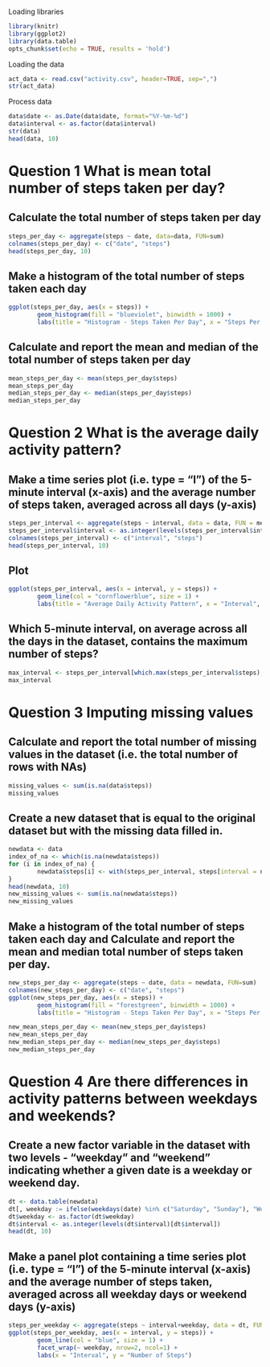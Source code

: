 Loading libraries

```r
library(knitr)
library(ggplot2)
library(data.table)
opts_chunk$set(echo = TRUE, results = 'hold')
```

Loading the data

```r
act_data <- read.csv("activity.csv", header=TRUE, sep=",")
str(act_data)
```

Process data

```r
data$date <- as.Date(data$date, format="%Y-%m-%d")
data$interval <- as.factor(data$interval)
str(data)
head(data, 10)
```

# Question 1 What is mean total number of steps taken per day?
## Calculate the total number of steps taken per day

```r
steps_per_day <- aggregate(steps ~ date, data=data, FUN=sum)
colnames(steps_per_day) <- c("date", "steps")
head(steps_per_day, 10)
```

## Make a histogram of the total number of steps taken each day

```r
ggplot(steps_per_day, aes(x = steps)) + 
        geom_histogram(fill = "blueviolet", binwidth = 1000) + 
        labs(title = "Histogram - Steps Taken Per Day", x = "Steps Per Day", y = "Frequency")
```

## Calculate and report the mean and median of the total number of steps taken per day

```r
mean_steps_per_day <- mean(steps_per_day$steps)
mean_steps_per_day
median_steps_per_day <- median(steps_per_day$steps)
median_steps_per_day
```

# Question 2 What is the average daily activity pattern?

## Make a time series plot (i.e. type = “l”) of the 5-minute interval (x-axis) and the average number of steps taken, averaged across all days (y-axis)

```r
steps_per_interval <- aggregate(steps ~ interval, data = data, FUN = mean, na.rm = TRUE)
steps_per_interval$interval <- as.integer(levels(steps_per_interval$interval)[steps_per_interval$interval])
colnames(steps_per_interval) <- c("interval", "steps")
head(steps_per_interval, 10)
```

## Plot

```r
ggplot(steps_per_interval, aes(x = interval, y = steps)) + 
        geom_line(col = "cornflowerblue", size = 1) + 
        labs(title = "Average Daily Activity Pattern", x = "Interval", y = "Steps")
```

## Which 5-minute interval, on average across all the days in the dataset, contains the maximum number of steps?

```r
max_interval <- steps_per_interval[which.max(steps_per_interval$steps),]
max_interval
```

# Question 3 Imputing missing values
## Calculate and report the total number of missing values in the dataset (i.e. the total number of rows with NAs)

```r
missing_values <- sum(is.na(data$steps))
missing_values
```

## Create a new dataset that is equal to the original dataset but with the missing data filled in.

```r
newdata <- data
index_of_na <- which(is.na(newdata$steps))
for (i in index_of_na) {
        newdata$steps[i] <- with(steps_per_interval, steps[interval = newdata$interval[i]])
}
head(newdata, 10)
new_missing_values <- sum(is.na(newdata$steps))
new_missing_values
```

## Make a histogram of the total number of steps taken each day and Calculate and report the mean and median total number of steps taken per day.

```r
new_steps_per_day <- aggregate(steps ~ date, data = newdata, FUN=sum)
colnames(new_steps_per_day) <- c("date", "steps")
ggplot(new_steps_per_day, aes(x = steps)) + 
        geom_histogram(fill = "forestgreen", binwidth = 1000) + 
        labs(title = "Histogram - Steps Taken Per Day", x = "Steps Per Day", y = "Frequency")

new_mean_steps_per_day <- mean(new_steps_per_day$steps)
new_mean_steps_per_day
new_median_steps_per_day <- median(new_steps_per_day$steps)
new_median_steps_per_day
```

# Question 4 Are there differences in activity patterns between weekdays and weekends?
## Create a new factor variable in the dataset with two levels - “weekday” and “weekend” indicating whether a given date is a weekday or weekend day.

```r
dt <- data.table(newdata)
dt[, weekday := ifelse(weekdays(date) %in% c("Saturday", "Sunday"), "Weekend", "Weekday")]
dt$weekday <- as.factor(dt$weekday)
dt$interval <- as.integer(levels(dt$interval)[dt$interval])
head(dt, 10)
```

## Make a panel plot containing a time series plot (i.e. type = “l”) of the 5-minute interval (x-axis) and the average number of steps taken, averaged across all weekday days or weekend days (y-axis)

```r
steps_per_weekday <- aggregate(steps ~ interval+weekday, data = dt, FUN = mean)
ggplot(steps_per_weekday, aes(x = interval, y = steps)) + 
        geom_line(col = "blue", size = 1) + 
        facet_wrap(~ weekday, nrow=2, ncol=1) + 
        labs(x = "Interval", y = "Number of Steps")
```
